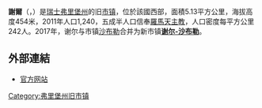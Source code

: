 {{noteTA|G1=瑞士地名}}
{{Infobox Switzerland former municipality}}
'''謝爾'''（{{lang-fr|Cheyres}}，{{IPA-fr|ʃɛʁ}}）是[[瑞士|瑞士]][[弗里堡州|弗里堡州]]的旧[[市镇_(瑞士)|市镇]]，位於該國西部，面積5.13平方公里，海拔高度454米，2011年人口1,240，五成半人口信奉[[羅馬天主教|羅馬天主教]]，人口密度每平方公里242人。2017年，谢尔与市镇[[沙布勒|沙布勒]]合并为新市镇'''[[谢尔-沙布勒|谢尔-沙布勒]]'''。

==外部連結==
* [http://www.cheyres.ch 官方网站]{{Wayback|url=http://www.cheyres.ch/ |date=20161109231321 }} {{fr icon}}

{{Switzerland-geo-stub}}
[[Category:弗里堡州旧市镇|Category:弗里堡州旧市镇]]